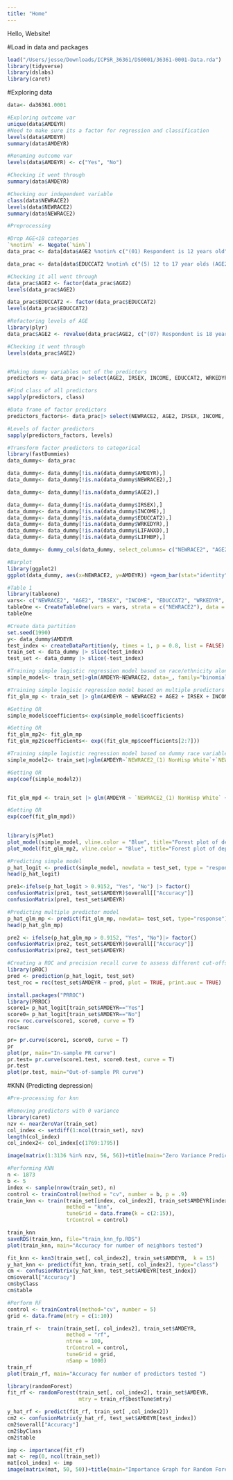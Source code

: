 ```yaml
---
title: "Home"
---
```

Hello, Website!

#Load in data and packages 
```r
load("/Users/jesse/Downloads/ICPSR_36361/DS0001/36361-0001-Data.rda")
library(tidyverse)
library(dslabs)
library(caret)
```

#Exploring data
```r
data<- da36361.0001

#Exploring outcome var 
unique(data$AMDEYR)
#Need to make sure its a factor for regression and classification
levels(data$AMDEYR) 
summary(data$AMDEYR)

#Renaming outcome var 
levels(data$AMDEYR) <- c("Yes", "No")

#Checking it went through
summary(data$AMDEYR)

#Checking our independent variable
class(data$NEWRACE2)
levels(data$NEWRACE2)
summary(data$NEWRACE2)
```


```r
#Preprocessing 

#Drop AGE<18 categories
`%notin%` <- Negate(`%in%`)
data_prac <- data[data$AGE2 %notin% c("(01) Respondent is 12 years old", "(02) Respondent is 13 years old", "(03) Respondent is 14 years old", "(04) Respondent is 15 years old", "(05) Respondent is 16 years old", "(06) Respondent is 17 years old"), ]

data_prac <- data[data$EDUCCAT2 %notin% c("(5) 12 to 17 year olds (AGE2<=6)"), ]

#Checking it all went through
data_prac$AGE2 <- factor(data_prac$AGE2)
levels(data_prac$AGE2)

data_prac$EDUCCAT2 <- factor(data_prac$EDUCCAT2)
levels(data_prac$EDUCCAT2)

#Refactoring levels of AGE
library(plyr)
data_prac$AGE2 <- revalue(data_prac$AGE2, c("(07) Respondent is 18 years old" = "(1) Respondent is 18 years old", '(08) Respondent is 19 years old' = '(2) Respondent is 19 years old', '(09) Respondent is 20 years old' = '(3) Respondent is 20 years old', '(10) Respondent is 21 years old'='(4) Respondent is 21 years old', '(11) Respondent is 22 or 23 years old'='(5) Respondent is 22 or 23 years old', '(12) Respondent is 24 or 25 years old'='(6) Respondent is 24 or 25 years old', '(13) Respondent is between 26 and 29 years old'='(7) Respondent is between 26 and 29 years old', '(14) Respondent is between 30 and 34 years old' = '(8) Respondent is between 30 and 34 years old', '(15) Respondent is between 35 and 49 years old'= '(9) Respondent is between 35 and 49 years old', '(16) Respondent is between 50 and 64 years old'='(10) Respondent is between 50 and 64 years old', '(17) Respondent is 65 years old or older'= '(11) Respondent is 65 years old or older'))

#Checking it went through
levels(data_prac$AGE2)


#Making dummy variables out of the predictors 
predictors <- data_prac|> select(AGE2, IRSEX, INCOME, EDUCCAT2, WRKEDYR, ALCDAYS, CIG30USE, LIFANXD, LIFDIAB, LIFHBP)

#Find class of all predictors
sapply(predictors, class)

#Data frame of factor predictors 
predictors_factors<- data_prac|> select(NEWRACE2, AGE2, IRSEX, INCOME, EDUCCAT2, WRKEDYR, LIFANXD, LIFDIAB, LIFHBP)

#Levels of factor predictors 
sapply(predictors_factors, levels)

#Transform factor predictors to categorical 
library(fastDummies)
data_dummy<- data_prac

data_dummy<- data_dummy[!is.na(data_dummy$AMDEYR),]
data_dummy<- data_dummy[!is.na(data_dummy$NEWRACE2),]

data_dummy<- data_dummy[!is.na(data_dummy$AGE2),]

data_dummy<- data_dummy[!is.na(data_dummy$IRSEX),]
data_dummy<- data_dummy[!is.na(data_dummy$INCOME),]
data_dummy<- data_dummy[!is.na(data_dummy$EDUCCAT2),]
data_dummy<- data_dummy[!is.na(data_dummy$WRKEDYR),]
data_dummy<- data_dummy[!is.na(data_dummy$LIFANXD),]
data_dummy<- data_dummy[!is.na(data_dummy$LIFHBP),]

data_dummy<- dummy_cols(data_dummy, select_columns= c("NEWRACE2", "AGE2", "IRSEX", "INCOME", "EDUCCAT2", "WRKEDYR", "LIFANXD", "LIFDIAB", "LIFHBP"),ignore_na=TRUE)

#Barplot 
library(ggplot2)
ggplot(data_dummy, aes(x=NEWRACE2, y=AMDEYR)) +geom_bar(stat="identity", fill="red") + ggtitle("Bar plot of depression by race/ethnicity")+ theme(axis.text.x = element_text(angle = 25, vjust = 0.8, hjust=1))+ylab("Depression Count") + theme(axis.title.x = element_text(hjust=1)) +  theme(axis.text.y=element_blank()) 
```

```r
#Table 1 
library(tableone)
vars<- c("NEWRACE2", "AGE2", "IRSEX", "INCOME", "EDUCCAT2", "WRKEDYR", "LIFANXD", "LIFDIAB", "LIFHBP")
tableOne <- CreateTableOne(vars = vars, strata = c("NEWRACE2"), data = data_dummy)
tableOne
```


```r
#Create data partition 
set.seed(1990)
y<- data_dummy$AMDEYR
test_index <- createDataPartition(y, times = 1, p = 0.8, list = FALSE)
train_set <- data_dummy |> slice(test_index)
test_set <- data_dummy |> slice(-test_index)
```


```r
#Training simple logistic regression model based on race/ethnicity alone 
simple_model<- train_set|>glm(AMDEYR~NEWRACE2, data=_, family="binomial")

#Training simple logisic regression model based on multiple predictors
fit_glm_mp <- train_set |> glm(AMDEYR ~ NEWRACE2 + AGE2 + IRSEX + INCOME + EDUCCAT2 + CIG30USE + ALCDAYS + LIFANXD + LIFDEPRS + LIFDIAB + LIFHBP, data=_, family = "binomial")

#Getting OR 
simple_model$coefficients<-exp(simple_model$coefficients)

#Getting OR 
fit_glm_mp2<- fit_glm_mp
fit_glm_mp2$coefficients<- exp((fit_glm_mp$coefficients[2:7]))
```

```r
#Training simple logistic regression model based on dummy race variables 
simple_model2<- train_set|>glm(AMDEYR~`NEWRACE2_(1) NonHisp White`+`NEWRACE2_(2) NonHisp Black/Afr Am`+`NEWRACE2_(3) NonHisp Native Am/AK Native`+`NEWRACE2_(4) NonHisp Native HI/Other Pac Isl`+`NEWRACE2_(5) NonHisp Asian`+`NEWRACE2_(6) NonHisp more than one race`+`NEWRACE2_(7) Hispanic`, data=_, family="binomial")

#Getting OR 
exp(coef(simple_model2))


fit_glm_mpd <- train_set |> glm(AMDEYR ~ `NEWRACE2_(1) NonHisp White` + `NEWRACE2_(2) NonHisp Black/Afr Am`+ `NEWRACE2_(3) NonHisp Native Am/AK Native`+`NEWRACE2_(4) NonHisp Native HI/Other Pac Isl`+`NEWRACE2_(5) NonHisp Asian`+`NEWRACE2_(6) NonHisp more than one race`+`NEWRACE2_(7) Hispanic`+ `AGE2_(1) Respondent is 18 years old`+ `AGE2_(2) Respondent is 19 years old`+`AGE2_(3) Respondent is 20 years old`+`AGE2_(4) Respondent is 21 years old`+`AGE2_(5) Respondent is 22 or 23 years old`+`AGE2_(6) Respondent is 24 or 25 years old`+`AGE2_(7) Respondent is between 26 and 29 years old`+ `AGE2_(8) Respondent is between 30 and 34 years old`+`AGE2_(9) Respondent is between 35 and 49 years old`+ `AGE2_(10) Respondent is between 50 and 64 years old`+ `AGE2_(11) Respondent is 65 years old or older`+ IRSEX+ `INCOME_(1) Less than $20,000`+`INCOME_(2) $20,000 - $49,999`+`INCOME_(3) $50,000 - $74,999`+`INCOME_(4) $75,000 or More`+`EDUCCAT2_(1) Less than high school (IREDUC2<=7 and AGE2>=7)`+`EDUCCAT2_(2) High school graduate (IREDUC2=8 and AGE2>=7)`+`EDUCCAT2_(3) Some college (IREDUC2=9-10 and AGE2>=7)`+`EDUCCAT2_(4) College graduate (IREDUC2=11 and AGE2>=7)`+ CIG30USE+ALCDAYS+LIFANXD+ LIFDEPRS+LIFHBP+WRKEDYR, data=_, family="binomial")

#Getting OR 
exp(coef(fit_glm_mpd))
                                
```

```r
library(sjPlot)
plot_model(simple_model, vline.color = "Blue", title="Forest plot of depression according to race/ethnicity (unadjusted model)")
plot_model(fit_glm_mp2, vline.color = "Blue", title="Forest plot of depression according to race/ethnicity (fully-adjusted model)")
```
```r
#Predicting simple model 
p_hat_logit <- predict(simple_model, newdata = test_set, type = "response")
head(p_hat_logit)

pre1<-ifelse(p_hat_logit > 0.9152, "Yes", "No") |> factor()
confusionMatrix(pre1, test_set$AMDEYR)$overall[["Accuracy"]]
confusionMatrix(pre1, test_set$AMDEYR)

#Predicting multiple predictor model 
p_hat_glm_mp <- predict(fit_glm_mp, newdata= test_set, type="response")
head(p_hat_glm_mp)

pre2 <- ifelse(p_hat_glm_mp > 0.9152, "Yes", "No")|> factor()
confusionMatrix(pre2, test_set$AMDEYR)$overall[["Accuracy"]]
confusionMatrix(pre2, test_set$AMDEYR)
```

```r
#Creating a ROC and precision recall curve to assess different cut-offs 
library(pROC)
pred <- prediction(p_hat_logit, test_set)
test_roc = roc(test_set$AMDEYR ~ pred, plot = TRUE, print.auc = TRUE)

install.packages("PRROC")
library(PRROC)
score1= p_hat_logit[train_set$AMDEYR=="Yes"]
score0= p_hat_logit[train_set$AMDEYR=="No"]
roc= roc.curve(score1, score0, curve = T)
roc$auc

pr= pr.curve(score1, score0, curve = T)
pr
plot(pr, main="In-sample PR curve")
pr.test= pr.curve(score1.test, score0.test, curve = T)
pr.test
plot(pr.test, main="Out-of-sample PR curve")

```

#KNN (Predicting depression)

```r
#Pre-processing for knn 

#Removing predictors with 0 variance 
library(caret)
nzv <- nearZeroVar(train_set)
col_index <- setdiff(1:ncol(train_set), nzv)
length(col_index)
col_index2<- col_index[c(1769:1795)]

image(matrix(1:3136 %in% nzv, 56, 56))+title(main="Zero Variance Predictors")


```

```r
#Performing KNN 
n <- 1873
b <- 5
index <- sample(nrow(train_set), n)
control <- trainControl(method = "cv", number = b, p = .9)
train_knn <- train(train_set[index, col_index2], train_set$AMDEYR[index], 
                   method = "knn", 
                   tuneGrid = data.frame(k = c(2:15)),
                   trControl = control)

train_knn
saveRDS(train_knn, file="train_knn_fp.RDS")
plot(train_knn, main="Accuracy for number of neighbors tested")
```

```r
fit_knn <- knn3(train_set[, col_index2], train_set$AMDEYR,  k = 15)
y_hat_knn <- predict(fit_knn, train_set[, col_index2], type="class")
cm <- confusionMatrix(y_hat_knn, test_set$AMDEYR[test_index]) 
cm$overall["Accuracy"]
cm$byClass
cm$table
```

```r
#Perform RF 
control <- trainControl(method="cv", number = 5)
grid <- data.frame(mtry = c(1:10))

train_rf <-  train(train_set[, col_index2], train_set$AMDEYR, 
                   method = "rf", 
                   ntree = 100,
                   trControl = control,
                   tuneGrid = grid,
                   nSamp = 1000)
train_rf
plot(train_rf, main="Accuracy for number of predictors tested ")
```

```r
library(randomForest)
fit_rf <- randomForest(train_set[, col_index2], train_set$AMDEYR, 
                       mtry = train_rf$bestTune$mtry)

y_hat_rf <- predict(fit_rf, train_set[ ,col_index2])
cm2 <- confusionMatrix(y_hat_rf, test_set$AMDEYR[test_index])
cm2$overall["Accuracy"]
cm2$byClass
cm2$table
```

```r
imp <- importance(fit_rf)
mat <- rep(0, ncol(train_set))
mat[col_index] <- imp
image(matrix(mat, 50, 50))+title(main="Importance Graph for Random Forest")
```


